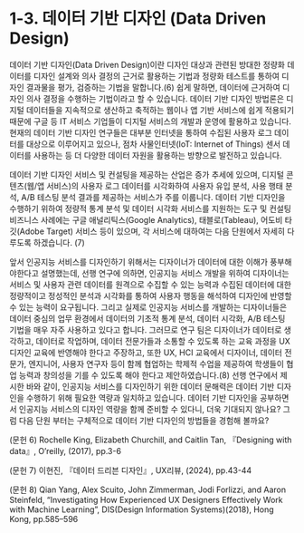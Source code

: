 # 1-3. 데이터 기반 디자인 (Data Driven Design)

데이터 기반 디자인(Data Driven Design)이란 디자인 대상과 관련된 방대한 정량화 데이터를 디자인 설계와 의사 결정의 근거로 활용하는 기법과 정량화 테스트를 통하여 디자인 결과물을 평가, 검증하는 기법을 말합니다.(6) 쉽게 말하면, 데이터에 근거하여 디자인 의사 결정을 수행하는 기법이라고 할 수 있습니다. 데이터 기반 디자인 방법론은 디지털 데이터들을 지속적으로 생산하고 축적하는 웹이나 앱 기반 서비스에 쉽게 적용되기 때문에 구글 등 IT 서비스 기업들이 디지털 서비스의 개발과 운영에 활용하고 있습니다. 현재의 데이터 기반 디자인 연구들은 대부분 인터넷을 통하여 수집된 사용자 로그 데이터를 대상으로 이루어지고 있으나, 점차 사물인터넷(IoT: Internet of Things) 센서 데이터를 사용하는 등 더 다양한 데이터 자원을 활용하는 방향으로 발전하고 있습니다.

데이터 기반 디자인 서비스 및 컨설팅을 제공하는 산업은 증가 추세에 있으며, 디지털 콘텐츠(웹/앱 서비스)의 사용자 로그 데이터를 시각화하여 사용자 유입 분석, 사용 행태 분석, A/B 테스팅 분석 결과를 제공하는 서비스가 주를 이룹니다. 데이터 기반 디자인을 수행하기 위하여 정량적 통계 분석 및 데이터 시각화 서비스를 지원하는 도구 및 컨설팅 비즈니스 사례에는 구글 애널리틱스(Google Analytics), 태블로(Tableau), 어도비 타깃(Adobe Target) 서비스 등이 있으며, 각 서비스에 대하여는 다음 단원에서 자세히 다루도록 하겠습니다. (7)

앞서 인공지능 서비스를 디자인하기 위해서는 디자이너가 데이터에 대한 이해가 풍부해야한다고 설명했는데, 선행 연구에 의하면, 인공지능 서비스 개발을 위하여 디자이너는 서비스 및 사용자 관련 데이터를 원격으로 수집할 수 있는 능력과 수집된 데이터에 대한 정량적이고 정성적인 분석과 시각화를 통하여 사용자 행동을 해석하여 디자인에 반영할 수 있는 능력이 요구됩니다. 그리고 실제로 인공지능 서비스를 개발하는 디자이너들은 데이터 중심의 업무 환경에서 데이터의 기초적 통계 분석, 데이터 시각화, A/B 테스팅 기법을 매우 자주 사용하고 있다고 합니다. 그러므로 연구 팀은 디자이너가 데이터로 생각하고, 데이터로 작업하며, 데이터 전문가들과 소통할 수 있도록 하는 교육 과정을 UX 디자인 교육에 반영해야 한다고 주장하고, 또한 UX, HCI 교육에서 디자이너, 데이터 전문가, 엔지니어, 사용자 연구자 등이 함께 협업하는 학제적 수업을 제공하여 학생들이 협업 능력과 창의성을 기를 수 있도록 해야 한다고 제안하였습니다.(8) 선행 연구에서 제시한 바와 같이, 인공지능 서비스를 디자인하기 위한 데이터 문해력은 데이터 기반 디자인을 수행하기 위해 필요한 역량과 일치하고 있습니다. 데이터 기반 디자인을 공부하면서 인공지능 서비스의 디자인 역량을 함께 준비할 수 있다니, 더욱 기대되지 않나요? 그럼 다음 단원 부터는 구체적으로 데이터 기반 디자인의 방법들을 경험해 볼까요?

(문헌 6) Rochelle King, Elizabeth Churchill, and Caitlin Tan, 『Designing with data』, O’reilly, (2017), pp.3-6

(문헌 7) 이현진, 『데이터 드리븐 디자인』, UX리뷰, (2024), pp.43-44

(문헌 8) Qian Yang, Alex Scuito, John Zimmerman, Jodi Forlizzi, and Aaron Steinfeld, “Investigating How Experienced UX Designers Effectively Work with Machine Learning”, DIS(Design Information Systems)(2018), Hong Kong, pp.585–596
